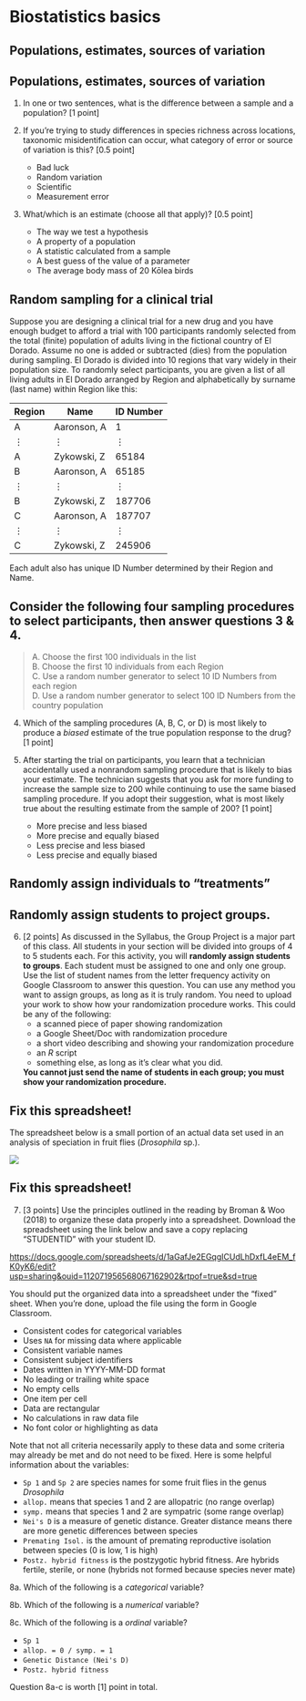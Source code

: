 # Biostatistics basics


## Populations, estimates, sources of variation {.unnumbered}

::: {.callout-tip}
## Populations, estimates, sources of variation

1. In one or two sentences, what is the difference between a sample and a population? [1 point]

2. If you're trying to study differences in species richness across locations, taxonomic misidentification can occur, what category of error or source of variation is this? [0.5 point]
    - Bad luck
    - Random variation
    - Scientific 
    - Measurement error

3. What/which is an estimate (choose all that apply)? [0.5 point]
    - The way we test a hypothesis
    - A property of a population
    - A statistic calculated from a sample
    - A best guess of the value of a parameter
    - The average body mass of 20 Kōlea birds

:::

## Random sampling for a clinical trial {.unnumbered}

Suppose you are designing a clinical trial for a new drug and you have enough budget to afford a trial with 100 participants randomly selected from the total (finite) population of adults living in the fictional country of El Dorado. Assume no one is added or subtracted (dies) from the population during sampling. El Dorado is divided into 10 regions that vary widely in their population size. To randomly select participants, you are given a list of all living adults in El Dorado arranged by Region and alphabetically by surname (last name) within Region like this:

 Region | Name        | ID Number |
--------|-------------|-----------|
 A      | Aaronson, A | 1         |
 $\vdots$ | $\vdots$  | $\vdots$  |
 A      | Zykowski, Z | 65184     |
 B      | Aaronson, A | 65185     |
 $\vdots$ | $\vdots$  | $\vdots$  |
 B      | Zykowski, Z | 187706    |
 C      | Aaronson, A | 187707    |
 $\vdots$ | $\vdots$  | $\vdots$  |
 C      | Zykowski, Z | 245906    |

Each adult also has unique ID Number determined by their Region and Name.

::: {.callout-tip}
## Consider the following four sampling procedures to select participants, then answer questions 3 & 4.

> A. Choose the first 100 individuals in the list </br>
> B. Choose the first 10 individuals from each Region </br>
> C. Use a random number generator to select 10 ID Numbers from each region </br>
> D. Use a random number generator to select 100 ID Numbers from the country population

4. Which of the sampling procedures (A, B, C, or D) is most likely to produce a *biased* estimate of the true population response to the drug? [1 point]

4. After starting the trial on participants, you learn that a technician accidentally used a nonrandom sampling procedure that is likely to bias your estimate. The technician suggests that you ask for more funding to increase the sample size to 200 while continuing to use the same biased sampling procedure. If you adopt their suggestion, what is most likely true about the resulting estimate from the sample of 200? [1 point]

    - More precise and less biased
    - More precise and equally biased
    - Less precise and less biased
    - Less precise and equally biased

:::

## Randomly assign individuals to "treatments" {.unnumbered}

::: {.callout-tip}
## Randomly assign students to project groups.

6. [2 points] As discussed in the Syllabus, the Group Project is a major part of this class. All students in your section will be divided into groups of 4 to 5 students each. For this activity, you will **randomly assign students to groups**. Each student must be assigned to one and only one group. Use the list of student names from the letter frequency activity on Google Classroom to answer this question. You can use any method you want to assign groups, as long as it is truly random. You need to upload your work to show how your randomization procedure works. This could be any of the following: 
    * a scanned piece of paper showing randomization
    * a Google Sheet/Doc with randomization procedure
    * a short video describing and showing your randomization procedure
    * an *R* script
    * something else, as long as it's clear what you did. 

    **You cannot just send the name of students in each group; you must show your randomization procedure.**
:::

## Fix this spreadsheet! {.unnumbered}

The spreadsheet below is a small portion of an actual data set used in an analysis of speciation in fruit flies (*Drosophila* sp.).

![](img/ps01-q08.png)

::: {.callout-tip}
## Fix this spreadsheet!

7. [3 points] Use the principles outlined in the reading by Broman & Woo (2018) to organize these data properly into a spreadsheet. Download the spreadsheet using the link below and save a copy replacing "STUDENTID" with your student ID.

<https://docs.google.com/spreadsheets/d/1aGafJe2EGqgICUdLhDxfL4eEM_fK0yK6/edit?usp=sharing&ouid=112071956568067162902&rtpof=true&sd=true>

You should put the organized data into a spreadsheet under the "fixed" sheet. When you're done, upload the file using the form in Google Classroom.

 * Consistent codes for categorical variables
 * Uses `NA` for missing data where applicable
 * Consistent variable names
 * Consistent subject identifiers
 * Dates written in YYYY-MM-DD format
 * No leading or trailing white space
 * No empty cells
 * One item per cell
 * Data are rectangular
 * No calculations in raw data file
 * No font color or highlighting as data

Note that not all criteria necessarily apply to these data and some criteria may already be met and do not need to be fixed. Here is some helpful information about the variables:

* `Sp 1` and `Sp 2` are species names for some fruit flies in the genus *Drosophila*
* `allop.` means that species 1 and 2 are allopatric (no range overlap)
* `symp.` means that species 1 and 2 are sympatric (some range overlap)
* `Nei's D` is a measure of genetic distance. Greater distance means there are more genetic differences between species
* `Premating Isol.` is the amount of premating reproductive isolation between species (0 is low, 1 is high)
* `Postz. hybrid fitness` is the postzygotic hybrid fitness. Are hybrids fertile, sterile, or none (hybrids not formed because species never mate)



8a. Which of the following is a *categorical* variable?

8b. Which of the following is a *numerical* variable?

8c. Which of the following is a *ordinal* variable?

- `Sp 1`
- `allop. = 0 / symp. = 1`
- `Genetic Distance (Nei's D)`
- `Postz. hybrid fitness`



Question 8a-c is worth [1] point in total.

:::

